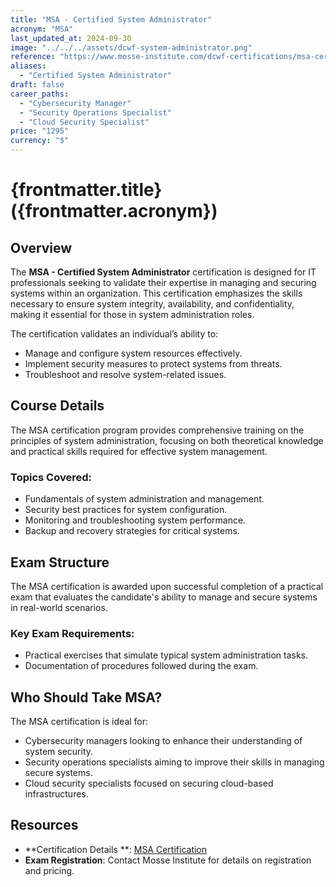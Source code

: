 ```yaml
---
title: "MSA - Certified System Administrator"
acronym: "MSA"
last_updated_at: 2024-09-30
image: "../../../assets/dcwf-system-administrator.png"
reference: "https://www.mosse-institute.com/dcwf-certifications/msa-certified-system-administrator.html"
aliases:
  - "Certified System Administrator"
draft: false
career_paths:
  - "Cybersecurity Manager"
  - "Security Operations Specialist"
  - "Cloud Security Specialist"
price: "1295"
currency: "$"
---
```


# {frontmatter.title} ({frontmatter.acronym})

## Overview

The **MSA - Certified System Administrator** certification is designed for IT professionals seeking to validate their
expertise in managing and securing systems within an organization. This certification emphasizes the skills necessary to
ensure system integrity, availability, and confidentiality, making it essential for those in system administration
roles.

The certification validates an individual’s ability to:

- Manage and configure system resources effectively.
- Implement security measures to protect systems from threats.
- Troubleshoot and resolve system-related issues.

## Course Details

The MSA certification program provides comprehensive training on the principles of system administration, focusing on
both theoretical knowledge and practical skills required for effective system management.

### Topics Covered:

- Fundamentals of system administration and management.
- Security best practices for system configuration.
- Monitoring and troubleshooting system performance.
- Backup and recovery strategies for critical systems.

## Exam Structure

The MSA certification is awarded upon successful completion of a practical exam that evaluates the candidate's ability
to manage and secure systems in real-world scenarios.

### Key Exam Requirements:

- Practical exercises that simulate typical system administration tasks.
- Documentation of procedures followed during the exam.

## Who Should Take MSA?

The MSA certification is ideal for:

- Cybersecurity managers looking to enhance their understanding of system security.
- Security operations specialists aiming to improve their skills in managing secure systems.
- Cloud security specialists focused on securing cloud-based infrastructures.

## Resources

- **Certification Details
  **: [MSA Certification](https://www.mosse-institute.com/dcwf-certifications/msa-certified-system-administrator.html)
- **Exam Registration**: Contact Mosse Institute for details on registration and pricing.